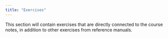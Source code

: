 ```yaml
---
title: "Exercises"
---
```


This section will contain exercises that are directly connected to the course notes, in addition to other exercises from reference manuals.
